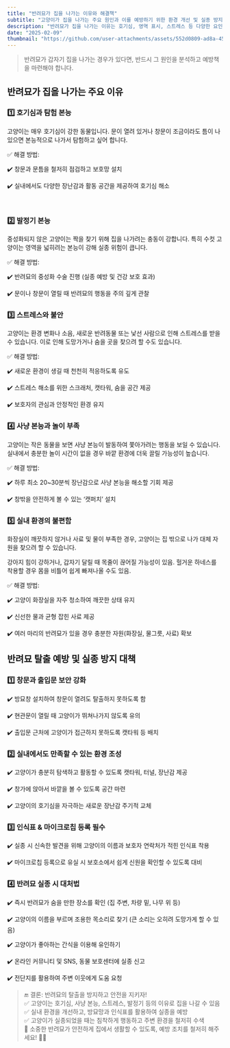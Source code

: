 ```yaml
---
title: "반려묘가 집을 나가는 이유와 해결책"
subtitle: "고양이가 집을 나가는 주요 원인과 이를 예방하기 위한 환경 개선 및 실종 방지 대책"
description: "반려묘가 집을 나가는 이유는 호기심, 영역 표시, 스트레스 등 다양한 요인이 있습니다. 고양이의 탈출을 예방하는 방법과 실종 방지를 위한 대비책을 알아보세요. 효과적인 환경 관리와 안전한 보호 조치를 통해 소중한 반려묘를 지키는 방법을 소개합니다."
date: "2025-02-09"
thumbnail: "https://github.com/user-attachments/assets/552d0809-ad8a-452d-95d7-00694a57617d"
---
```


<CustomImage
  src="https://github.com/user-attachments/assets/552d0809-ad8a-452d-95d7-00694a57617d"
  width={400}
  height={200}
/>

> 반려묘가 갑자기 집을 나가는 경우가 있다면, 반드시 그 원인을 분석하고 예방책을 마련해야 합니다.

## 반려묘가 집을 나가는 주요 이유
### 1️⃣ 호기심과 탐험 본능

고양이는 매우 호기심이 강한 동물입니다. 문이 열려 있거나 창문이 조금이라도 틈이 나 있으면 본능적으로 나가서 탐험하고 싶어 합니다.

✅ 해결 방법:

✔️ 창문과 문틈을 철저히 점검하고 보호망 설치

✔️ 실내에서도 다양한 장난감과 활동 공간을 제공하여 호기심 해소

<br/>

### 2️⃣ 발정기 본능

중성화되지 않은 고양이는 짝을 찾기 위해 집을 나가려는 충동이 강합니다. 특히 수컷 고양이는 영역을 넓히려는 본능이 강해 실종 위험이 큽니다.

✅ 해결 방법:

✔️ 반려묘의 중성화 수술 진행 (실종 예방 및 건강 보호 효과)

✔️ 문이나 창문이 열릴 때 반려묘의 행동을 주의 깊게 관찰

### 3️⃣ 스트레스와 불안
고양이는 환경 변화나 소음, 새로운 반려동물 또는 낯선 사람으로 인해 스트레스를 받을 수 있습니다. 
이로 인해 도망가거나 숨을 곳을 찾으려 할 수도 있습니다.


✅ 해결 방법:

✔️ 새로운 환경이 생길 때 천천히 적응하도록 유도

✔️ 스트레스 해소를 위한 스크래처, 캣타워, 숨을 공간 제공

✔️ 보호자의 관심과 안정적인 환경 유지

### 4️⃣ 사냥 본능과 놀이 부족
고양이는 작은 동물을 보면 사냥 본능이 발동하여 쫓아가려는 행동을 보일 수 있습니다. 
실내에서 충분한 놀이 시간이 없을 경우 바깥 환경에 더욱 끌릴 가능성이 높습니다.


✅ 해결 방법:

✔️ 하루 최소 20~30분씩 장난감으로 사냥 본능을 해소할 기회 제공

✔️ 창밖을 안전하게 볼 수 있는 ‘캣퍼치’ 설치


### 5️⃣ 실내 환경의 불편함
화장실이 깨끗하지 않거나 사료 및 물이 부족한 경우, 고양이는 집 밖으로 나가 대체 자원을 찾으려 할 수 있습니다.

강아지 힘이 강하거나, 갑자기 달릴 때 목줄이 끊어질 가능성이 있음. 헐거운 하네스를 착용할 경우 몸을 비틀어 쉽게 빠져나올 수도 있음.

✅ 해결 방법:

✔️ 고양이 화장실을 자주 청소하여 깨끗한 상태 유지

✔️ 신선한 물과 균형 잡힌 사료 제공

✔️ 여러 마리의 반려묘가 있을 경우 충분한 자원(화장실, 물그릇, 사료) 확보

##  반려묘 탈출 예방 및 실종 방지 대책
### 1️⃣ 창문과 출입문 보안 강화

✔️ 방묘창 설치하여 창문이 열려도 탈출하지 못하도록 함

✔️ 현관문이 열릴 때 고양이가 뛰쳐나가지 않도록 유의

✔️ 출입문 근처에 고양이가 접근하지 못하도록 캣타워 등 배치

### 2️⃣ 실내에서도 만족할 수 있는 환경 조성

✔️ 고양이가 충분히 탐색하고 활동할 수 있도록 캣타워, 터널, 장난감 제공

✔️ 창가에 앉아서 바깥을 볼 수 있도록 공간 마련

✔️ 고양이의 호기심을 자극하는 새로운 장난감 주기적 교체

### 3️⃣ 인식표 & 마이크로칩 등록 필수

✔️ 실종 시 신속한 발견을 위해 고양이의 이름과 보호자 연락처가 적힌 인식표 착용

✔️ 마이크로칩 등록으로 유실 시 보호소에서 쉽게 신원을 확인할 수 있도록 대비

### 4️⃣ 반려묘 실종 시 대처법

✔️ 즉시 반려묘가 숨을 만한 장소를 확인 (집 주변, 차량 밑, 나무 위 등)

✔️ 고양이의 이름을 부르며 조용한 목소리로 찾기 (큰 소리는 오히려 도망가게 할 수 있음)

✔️ 고양이가 좋아하는 간식을 이용해 유인하기

✔️ 온라인 커뮤니티 및 SNS, 동물 보호센터에 실종 신고

✔️ 전단지를 활용하여 주변 이웃에게 도움 요청

> 🔚 결론: 반려묘의 탈출을 방지하고 안전을 지키자! <br/>
> ✅ 고양이는 호기심, 사냥 본능, 스트레스, 발정기 등의 이유로 집을 나갈 수 있음 <br/>
> ✅ 실내 환경을 개선하고, 방묘망과 인식표를 활용하여 실종을 예방  <br/>
> ✅ 고양이가 실종되었을 때는 침착하게 행동하고 주변 환경을 철저히 수색 <br/>
> 🐾 소중한 반려묘가 안전하게 집에서 생활할 수 있도록, 예방 조치를 철저히 해주세요! 🏡🐱 <br/>




